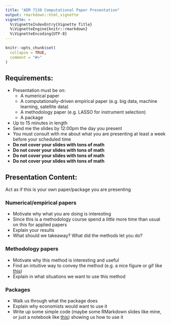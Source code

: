```yaml
---
title: "AEM 7130 Computational Paper Presentation"
output: rmarkdown::html_vignette
vignette: >
  %\VignetteIndexEntry{Vignette Title}
  %\VignetteEngine{knitr::rmarkdown}
  %\VignetteEncoding{UTF-8}
---
```


```r
knitr::opts_chunk$set(
  collapse = TRUE,
  comment = "#>"
)
```

## Requirements:

- Presentation must be on:
    - A numerical paper
    - A computationally-driven empirical paper (e.g. big data, machine learning, satellite data)
    - A methodology paper (e.g. LASSO for instrument selection)
    - A package
- Up to 15 minutes in length
- Send me the slides by 12:00pm the day you present
- You must consult with me about what you are presenting at least a week before your scheduled time
- **Do not cover your slides with tons of math**
- **Do not cover your slides with tons of math**
- **Do not cover your slides with tons of math**
- **Do not cover your slides with tons of math**

## Presentation Content:

Act as if this is your own paper/package you are presenting

### Numerical/empirical papers
- Motivate why what you are doing is interesting
- Since this is a methodology course spend a *little* more time than usual on this for applied papers
- Explain your results
- What should we takeaway? What did the methods let you do?

### Methodology papers
- Motivate why this method is interesting and useful
- Find an intuitive way to convey the method (e.g. a nice figure or gif like [this](https://twitter.com/nickchk/status/1068215492458905600))
- Explain in what situations we want to use this method

### Packages
- Walk us through what the package does
- Explain why economists would want to use it
- Write up some simple code (maybe some RMarkdown slides like mine, or just a notebook like [this](https://raw.githack.com/uo-ec607/lectures/master/07-web-apis/07-web-apis.html)) showing us how to use it
